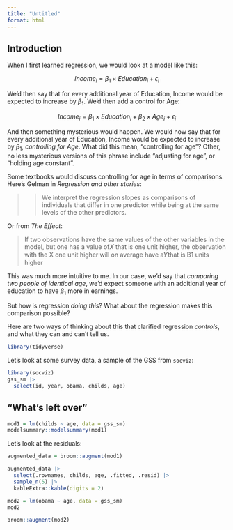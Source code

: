 ```yaml
---
title: "Untitled"
format: html
---
```




## Introduction


When I first learned regression, we would look at a model like this: 

$$Income_i = \beta_1 \times Education_i + \epsilon_i$$

 
We'd then say that for every additional year of Education, Income would be expected to increase by $\beta_1$. We'd then add a control for Age:

$$Income_i = \beta_1 \times Education_i + \beta_2 \times Age_i + \epsilon_i$$

And then something mysterious would happen. We would now say that for every additional year of Education, Income would be expected to increase by $\beta_1$, *controlling for Age*. What did this mean, "controlling for age"? Other, no less mysterious versions of this phrase include "adjusting for age", or "holding age constant". 

Some textbooks would discuss controlling for age in terms of comparisons. Here's Gelman in *Regression and other stories*:

> > We interpret the regression slopes as comparisons of individuals that differ in one predictor while being at the same levels of the other predictors.

Or from *The Effect*:

> If two observations have the same values of the other variables in the model, but one has a value of𝑋 that is one unit higher, the observation with the X one unit higher will on average have a𝑌that is B1 units higher


This was much more intuitive to me. In our case, we'd say that *comparing two people of identical age*, we'd expect someone with an additional year of education to have $\beta_1$ more in earnings. 


But how is regression *doing this*? What about the regression makes this comparison possible? 


Here are two ways of thinking about this that clarified regression *controls*, and what they can and can't tell us. 




```r
library(tidyverse)
```


Let's look at some survey data, a sample of the GSS from `socviz`:

```r
library(socviz)
gss_sm |> 
  select(id, year, obama, childs, age)
```


## "What's left over"




```r
mod1 = lm(childs ~ age, data = gss_sm)
modelsummary::modelsummary(mod1)
```


Let's look at the residuals:

```r
augmented_data = broom::augment(mod1) 

augmented_data |> 
  select(.rownames, childs, age, .fitted, .resid) |> 
  sample_n(5) |> 
  kableExtra::kable(digits = 2)
```




```r
mod2 = lm(obama ~ age, data = gss_sm)
mod2
```


```r
broom::augment(mod2)
```

